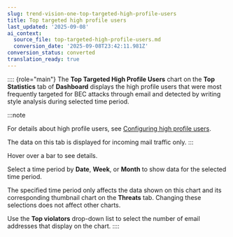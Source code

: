 ```yaml
---
slug: trend-vision-one-top-targeted-high-profile-users
title: Top targeted high profile users
last_updated: '2025-09-08'
ai_context:
  source_file: top-targeted-high-profile-users.md
  conversion_date: '2025-09-08T23:42:11.981Z'
conversion_status: converted
translation_ready: true
---
```


:::: {role="main"}
The **Top Targeted High Profile Users** chart on the **Top Statistics** tab of **Dashboard** displays the high profile users that were most frequently targeted for BEC attacks through email and detected by writing style analysis during selected time period.

:::note

For details about high profile users, see [Configuring high profile users](configure-high-profile-users-email.mdx).

The data on this tab is displayed for incoming mail traffic only.
:::

Hover over a bar to see details.

Select a time period by **Date**, **Week**, or **Month** to show data for the selected time period.

The specified time period only affects the data shown on this chart and its corresponding thumbnail chart on the **Threats** tab. Changing these selections does not affect other charts.

Use the **Top violators** drop-down list to select the number of email addresses that display on the chart.
::::
